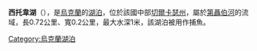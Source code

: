 '''西托韋湖'''（{{lang-uk|Ситове}}），是[[烏克蘭|烏克蘭]]的[[湖泊|湖泊]]，位於該國中部[[切爾卡瑟州|切爾卡瑟州]]，屬於[[第聶伯河|第聶伯河]]的流域，長0.72公里、寬0.2公里，最大水深1米，該湖泊被用作捕魚。

{{coord|49|45|07|N|31|31|59|E|scale:100000000|display=title}}

{{Ukraine-geo-stub}}
[[Category:烏克蘭湖泊|Category:烏克蘭湖泊]]